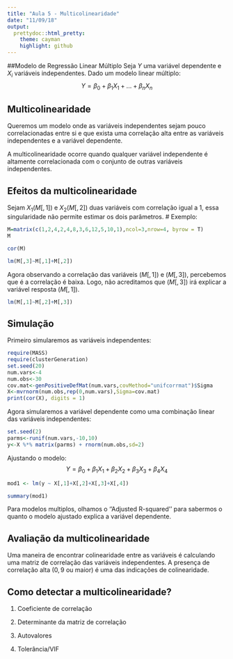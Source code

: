 ```yaml
---
title: "Aula 5 - Multicolinearidade"
date: "11/09/18"
output:
  prettydoc::html_pretty:
    theme: cayman
    highlight: github
---
```


##Modelo de Regressão Linear Múltiplo
Seja $Y$ uma variável dependente e $X_i$ variáveis independentes. Dado um modelo linear múltiplo:
$$Y = \beta_0 + \beta_1 X_1 + ... + \beta_n X_n$$

## Multicolinearidade
Queremos um modelo onde as variáveis independentes sejam pouco correlacionadas entre si e que exista uma correlação alta entre as variáveis independentes e a variável dependente.

A multicolinearidade ocorre quando qualquer variável independente é altamente correlacionada com o conjunto de outras variáveis independentes.

## Efeitos da multicolinearidade
Sejam $X_1$($M[,1]$) e $X_2$($M[,2]$) duas variáveis com correlação igual a $1$, essa singularidade não permite estimar os dois parâmetros.
# Exemplo:
```r
M=matrix(c(1,2,4,2,4,8,3,6,12,5,10,1),ncol=3,nrow=4, byrow = T)
M

cor(M)

lm(M[,3]~M[,1]+M[,2])
```

Agora observando a correlação das variáveis $(M[,1])$ e $(M[,3])$, percebemos que é a correlação é baixa. Logo, não acreditamos que $(M[,3])$ irá explicar a variável resposta $(M[,1])$.

```r
lm(M[,1]~M[,2]+M[,3])
```

## Simulação 
Primeiro simularemos as variáveis independentes:
```r
require(MASS)
require(clusterGeneration)
set.seed(20)
num.vars<-4
num.obs<-30
cov.mat<-genPositiveDefMat(num.vars,covMethod="unifcorrmat")$Sigma
X<-mvrnorm(num.obs,rep(0,num.vars),Sigma=cov.mat)
print(cor(X), digits = 1)

```

Agora simularemos a variável dependente como uma combinação linear das variáveis independentes:

```r
set.seed(2)
parms<-runif(num.vars,-10,10)
y<-X %*% matrix(parms) + rnorm(num.obs,sd=2)
```

Ajustando o modelo:
$$Y = \beta_0 + \beta_1 X_1 + \beta_2 X_2 + \beta_3 X_3 + \beta_4 X_4$$

```r
mod1 <- lm(y ~ X[,1]+X[,2]+X[,3]+X[,4])

summary(mod1)
```

Para modelos multiplos, olhamos o ''Adjusted R-squared'' para sabermos o quanto o modelo ajustado explica a variável dependente.

## Avaliação da multicolinearidade
Uma maneira de encontrar colinearidade entre as variáveis é calculando uma matriz de correlação das variáveis independentes. A presença de correlação alta ($0,9$ ou maior) é uma das indicações de colinearidade.

## Como detectar a multicolinearidade?

1. Coeficiente de correlação

100. Determinante da matriz de correlação 

2000. Autovalores

300. Tolerância/VIF

